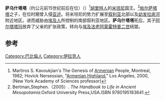 {{Infobox Monarch
| name           =萨乌什塔塔
| title          = [[美索不达米亚王朝表|美索不达米亚王朝表]]、[[米坦尼|米坦尼]]国王
| image          = Royal seal of Šauštatar of Mitanni.svg
| image_size     = 300px
| caption        = 米坦尼王室徽记
| reign          = 约前15世纪前后在位（中年表）
| date of birth  = 
| place of birth = 
| date of death  = 约前15世纪前后（中年表）
| place of death = 
| predecessor    = [[帕拉塔尔那|帕拉塔尔那]]
| successor      = [[阿尔塔塔玛|阿尔塔塔玛]]
}}
'''萨乌什塔塔'''（约公元前15世纪前后在位）（{{lang-en|Shaushtatar}}）<ref>Martiros S. Kavoukjian's The Genesis of [[Armenia|Armenia]]n People, Montreal, 1982; Hovick Nersessian, "[[Armenian_Highland|Armenian Highland]]," Los Angeles, 2000, (New York Academy of Sciences professor)</ref>[[胡里特人|胡里特人]]的[[米坦尼|米坦尼]]国王。<ref>Bertman,Stephen.（2005）. ''The Handbook to Life in Ancient Mesopotamia''.Oxford University Press,USA.ISBN 9780195183641.</ref>[[帕尔萨塔塔|帕尔萨塔塔]]之子，在位时期曾入侵[[亚述|亚述]]。将米坦尼的势力扩展至[[叙利亚|叙利亚]]北部以及[[幼发拉底河|幼发拉底河]]附近地区。进而威胁由[[埃及人|埃及人]]所控制的南部叙利亚地区。'''萨乌什塔塔'''死后，其子[[阿尔塔塔玛|阿尔塔塔玛]]放弃了父亲的扩张政策，转向与[[埃及|埃及]][[法老|法老]][[阿蒙霍特普二世|阿蒙霍特普二世]]结盟。

==参考==
{{reflist}}

{{leader|[[帕拉塔尔那|帕拉塔尔那]]|[[美索不达米亚王朝表|美索不达米亚王朝表]]|[[阿尔塔塔玛|阿尔塔塔玛]]}}
{{Mitanni kings}}

[[Category:巴比倫人|Category:巴比倫人]]
[[Category:伊拉克人|Category:伊拉克人]]